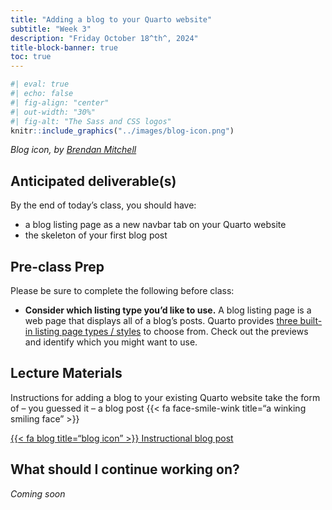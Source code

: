 ```yaml
---
title: "Adding a blog to your Quarto website"
subtitle: "Week 3"
description: "Friday October 18^th^, 2024"
title-block-banner: true
toc: true
---
```


::: {.center-text}
```r
#| eval: true
#| echo: false
#| fig-align: "center"
#| out-width: "30%"
#| fig-alt: "The Sass and CSS logos"
knitr::include_graphics("../images/blog-icon.png")
```

::: {.center-text .gray-text}
*Blog icon, by [Brendan Mitchell](https://theblogicon.wordpress.com/about/)*
:::
:::

## Anticipated deliverable(s)

By the end of today's class, you should have: 

- a blog listing page as a new navbar tab on your Quarto website
- the skeleton of your first blog post

## Pre-class Prep

Please be sure to complete the following before class:

- [**Consider which listing type you'd like to use.**]{.teal-text} A blog listing page is a web page that displays all of a blog's posts. Quarto provides [three built-in listing page types / styles](https://quarto.org/docs/websites/website-listings.html#listing-types) to choose from. Check out the previews and identify which you might want to use.

## Lecture Materials

Instructions for adding a blog to your existing Quarto website take the form of -- you guessed it -- a blog post {{< fa face-smile-wink title="a winking smiling face" >}}

::: {.center-text}
[{{< fa blog title="blog icon" >}} Instructional blog post](https://samanthacsik.github.io/posts/2022-10-24-quarto-blogs/){.btn role="button" target="_blank"} 
:::

## What should I continue working on?

*Coming soon*